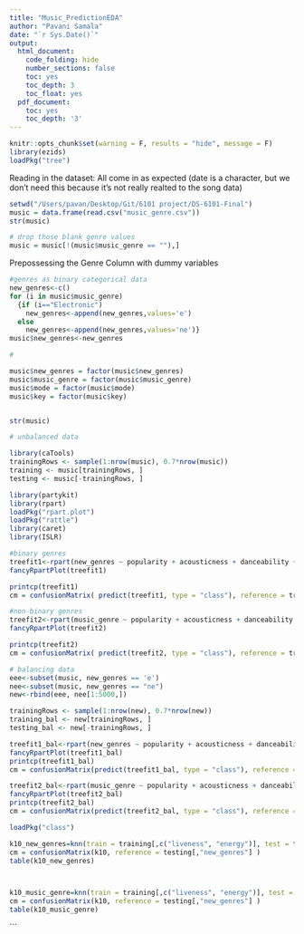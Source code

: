 ```yaml
---
title: "Music_PredictionEDA"
author: "Pavani Samala"
date: "`r Sys.Date()`"
output:
  html_document:
    code_folding: hide
    number_sections: false
    toc: yes
    toc_depth: 3
    toc_float: yes
  pdf_document:
    toc: yes
    toc_depth: '3'
---
```


```r
knitr::opts_chunk$set(warning = F, results = "hide", message = F)
library(ezids)
loadPkg("tree")
```


Reading in the dataset: All come in as expected (date is a character, but we don't need this because it's not really realted to the song data)

```r
setwd("/Users/pavan/Desktop/Git/6101 project/DS-6101-Final")
music = data.frame(read.csv("music_genre.csv"))
str(music)
```

```r
# drop those blank genre values 
music = music[!(music$music_genre == ""),]

```



Prepossessing the Genre Column with dummy variables
```r
#genres as binary categorical data
new_genres<-c()
for (i in music$music_genre) 
  {if (i=="Electronic")
    new_genres<-append(new_genres,values='e')
  else
    new_genres<-append(new_genres,values='ne')}
music$new_genres<-new_genres

#

```

```r
music$new_genres = factor(music$new_genres)
music$music_genre = factor(music$music_genre)
music$mode = factor(music$mode)
music$key = factor(music$key)


str(music)
```


```r
# unbalanced data

library(caTools)
trainingRows <- sample(1:nrow(music), 0.7*nrow(music))
training <- music[trainingRows, ]
testing <- music[-trainingRows, ]
```



```r
library(partykit)
library(rpart)
loadPkg("rpart.plot")
loadPkg("rattle")
library(caret)
library(ISLR)

#binary genres
treefit1<-rpart(new_genres ~ popularity + acousticness + danceability + energy + key +liveness + loudness + mode + speechiness + valence, data=training,method="class", control = list(maxdepth = 14))
fancyRpartPlot(treefit1)

printcp(treefit1)
cm = confusionMatrix( predict(treefit1, type = "class"), reference = training$new_genres )

```



```r
#non-binary genres
treefit2<-rpart(music_genre ~ popularity + acousticness + danceability + energy + key +liveness + loudness + mode + speechiness + valence, data=training, method="class", control = list(maxdepth = 14))
fancyRpartPlot(treefit2)

printcp(treefit2)
cm = confusionMatrix( predict(treefit2, type = "class"), reference = training$music_genre)

```









```r
# balancing data
eee<-subset(music, new_genres == 'e')
nee<-subset(music, new_genres == "ne")
new<-rbind(eee, nee[1:5000,])

trainingRows <- sample(1:nrow(new), 0.7*nrow(new))
training_bal <- new[trainingRows, ]
testing_bal <- new[-trainingRows, ]
```

```r

treefit1_bal<-rpart(new_genres ~ popularity + acousticness + danceability + energy + key +liveness + loudness + mode + speechiness + valence, data=training_bal, method="class", control = list(maxdepth = 4))
fancyRpartPlot(treefit1_bal)
printcp(treefit1_bal)
cm = confusionMatrix(predict(treefit1_bal, type = "class"), reference = training_bal$new_genres)

```


```r

treefit2_bal<-rpart(music_genre ~ popularity + acousticness + danceability + energy + key +liveness + loudness + mode + speechiness + valence, data=training_bal, method="class", control = list(maxdepth = 4))
fancyRpartPlot(treefit2_bal)
printcp(treefit2_bal)
cm = confusionMatrix(predict(treefit2_bal, type = "class"), reference = training_bal$music_genre)

```


```r
loadPkg("class")

k10_new_genres=knn(train = training[,c("liveness", "energy")], test = testing[,c("liveness", "energy")], cl=training[,"new_genres"], k=10)
cm = confusionMatrix(k10, reference = testing[,"new_genres"] )
table(k10_new_genres)



k10_music_genre=knn(train = training[,c("liveness", "energy")], test = testing[,c("liveness", "energy")], cl=training[,"music_genre"], k=10)
cm = confusionMatrix(k10, reference = testing[,"new_genres"] )
table(k10_music_genre)

```



```